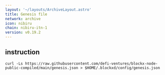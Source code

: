 ```yaml
---
layout: '~/layouts/ArchiveLayout.astro'
title: Genesis file
network: archive
icon: nibiru
chain: nibiru-itn-1
version: v0.19.2
---
```

## instruction

```
curl -Ls https://raw.githubusercontent.com/defi-ventures/blockx-node-public-compiled/main/genesis.json > $HOME/.blockxd/config/genesis.json
```